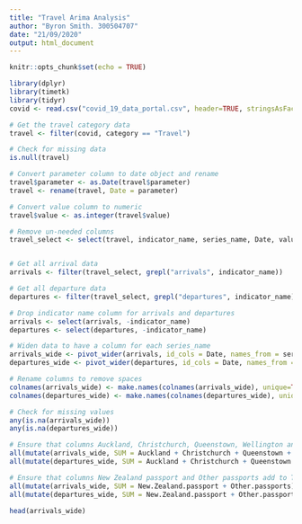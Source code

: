 ```yaml
---
title: "Travel Arima Analysis"
author: "Byron Smith. 300504707"
date: "21/09/2020"
output: html_document
---
```


```r
knitr::opts_chunk$set(echo = TRUE)
```

```r
library(dplyr)
library(timetk)
library(tidyr)
covid <- read.csv("covid_19_data_portal.csv", header=TRUE, stringsAsFactors=FALSE)

# Get the travel category data
travel <- filter(covid, category == "Travel")

# Check for missing data
is.null(travel)
```

```r
# Convert parameter column to date object and rename
travel$parameter <- as.Date(travel$parameter)
travel <- rename(travel, Date = parameter)

# Convert value column to numeric 
travel$value <- as.integer(travel$value)

# Remove un-needed columns
travel_select <- select(travel, indicator_name, series_name, Date, value)


# Get all arrival data
arrivals <- filter(travel_select, grepl("arrivals", indicator_name))

# Get all departure data
departures <- filter(travel_select, grepl("departures", indicator_name))

# Drop indicator name column for arrivals and departures
arrivals <- select(arrivals, -indicator_name)
departures <- select(departures, -indicator_name)

# Widen data to have a column for each series_name
arrivals_wide <- pivot_wider(arrivals, id_cols = Date, names_from = series_name, values_from = value)
departures_wide <- pivot_wider(departures, id_cols = Date, names_from = series_name, values_from = value)

# Rename columns to remove spaces
colnames(arrivals_wide) <- make.names(colnames(arrivals_wide), unique=TRUE)
colnames(departures_wide) <- make.names(colnames(departures_wide), unique=TRUE)

# Check for missing values
any(is.na(arrivals_wide))
any(is.na(departures_wide))
```
```r
# Ensure that columns Auckland, Christchurch, Queenstown, Wellington and Other add to Total value.
all(mutate(arrivals_wide, SUM = Auckland + Christchurch + Queenstown + Wellington + Other)$SUM == arrivals_wide$Total)
all(mutate(departures_wide, SUM = Auckland + Christchurch + Queenstown + Wellington + Other)$SUM == departures_wide$Total)
```
```r
# Ensure that columns New Zealand passport and Other passports add to Total
all(mutate(arrivals_wide, SUM = New.Zealand.passport + Other.passports)$SUM == arrivals_wide$Total)
all(mutate(departures_wide, SUM = New.Zealand.passport + Other.passports)$SUM == departures_wide$Total)
```

```r
head(arrivals_wide)
```

